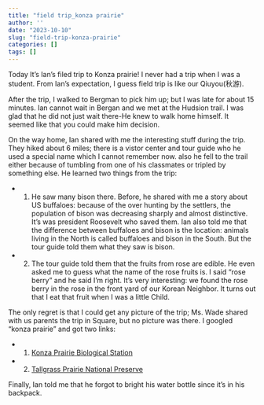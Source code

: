 ```yaml
---
title: "field trip_konza prairie"
author: ''
date: "2023-10-10"
slug: "field-trip-konza-prairie"
categories: []
tags: []
---
```


Today It's Ian's filed trip to Konza prairie! I never had a trip when I was a student. From Ian's expectation, I guess field trip is like our Qiuyou(秋游).

After the trip, I walked to Bergman to pick him up; but I was late for about 15 minutes. Ian cannot wait in Bergan and we met at the Hudsion trail. I was glad that he did not just wait there-He knew to walk home himself. It seemed like that you could make him decision.

On the way home, Ian shared with me the interesting stuff during the trip. They hiked about 6 miles; there is a vistor center and tour guide who he used a special name which I cannot remember now. also he fell to the trail either because of tumbling from one of his classmates or tripled by something else. He learned two things from the trip:

- 1. He saw many bison there. Before, he shared with me a story about US buffaloes: because of the over hunting by the settlers, the population of bison was decreasing sharply and almost distinctive. It's was president Roosevelt who saved them. Ian also told me that the difference between buffaloes and bison is the location: animals living in the North is called buffaloes and bison in the South. But the tour guide told them what they saw is bison.

- 2. The tour guide told them that the fruits from rose are edible. He even asked me to guess what the name of the rose fruits is. I said "rose berry" and he said I'm right. It's very interesting: we found the rose berry in the rose in the front yard of our Korean Neighbor. It turns out that I eat that fruit when I was a little Child.

The only regret is that I could get any picture of the trip; Ms. Wade shared with us parents the trip in Square, but no picture was there. I googled "konza prairie" and got two links:

- 1. [Konza Prairie Biological Station](https://kpbs.konza.k-state.edu/)

- 2. [Tallgrass Prairie National Preserve](https://www.nature.org/en-us/get-involved/how-to-help/places-we-protect/tallgrass-prairie-national-preserve/)

Finally, Ian told me that he forgot to bright his water bottle since it's in his backpack.

